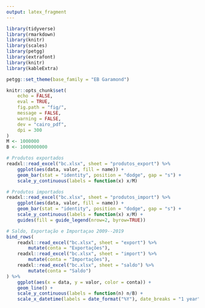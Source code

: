 ```yaml
---
output: latex_fragment
---
```


```r
library(tidyverse)
library(rmarkdown)
library(knitr)
library(scales)
library(petgg)
library(extrafont)
library(knitr)
library(kableExtra)

petgg::set_theme(base_family = "EB Garamond")

knitr::opts_chunk$set(
	echo = FALSE,
	eval = TRUE,
	fig.path = "fig/",
	message = FALSE,
	warning = FALSE,
	dev = "cairo_pdf",
	dpi = 300
)
M <- 1000000
B <- 1000000000
```

```r
# Produtos exportados
readxl::read_excel("bc.xlsx", sheet = "produtos_export") %>% 
	ggplot(aes(data, valor, fill = name)) +
	geom_bar(stat = "identity", position = "dodge", gap = "s") +
	scale_y_continuous(labels = function(x) x/M)
```

```r
# Produtos importados
readxl::read_excel("bc.xlsx", sheet = "produtos_import") %>% 
	ggplot(aes(data, valor, fill = name)) +
	geom_bar(stat = "identity", position = "dodge", gap = "s") +
	scale_y_continuous(labels = function(x) x/M) +
	guides(fill = guide_legend(nrow=2, byrow=TRUE))
```

```r
# Saldo, Exportação e Importaçao 2009--2019
bind_rows(
	readxl::read_excel("bc.xlsx", sheet = "export") %>% 
		mutate(conta = "Exportações"),
	readxl::read_excel("bc.xlsx", sheet = "import") %>% 
		mutate(conta = "Importações"),
	readxl::read_excel("bc.xlsx", sheet = "saldo") %>% 
		mutate(conta = "Saldo")
) %>% 
	ggplot(aes(x = data, y = valor, color = conta)) +
	geom_line() +
	scale_y_continuous(labels = function(n) n/B) +
	scale_x_datetime(labels = date_format("%Y"), date_breaks = "1 year")
```

```r

```


